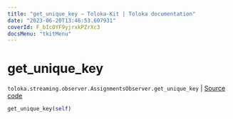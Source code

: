 ```yaml
---
title: "get_unique_key — Toloka-Kit | Toloka documentation"
date: "2023-06-20T13:46:53.607931"
coverId: F_bIcOYF9yjrxkPZrXc3
docsMenu: "tkitMenu"
---
```


# get_unique_key

`toloka.streaming.observer.AssignmentsObserver.get_unique_key` | [Source code](https://github.com/Toloka/toloka-kit/blob/v1.2.0/src/streaming/observer.py#L345)

```python
get_unique_key(self)
```